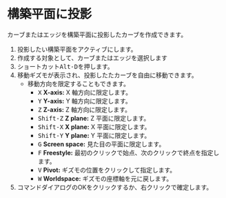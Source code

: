 
# 構築平面に投影

カーブまたはエッジを構築平面に投影したカーブを作成できます。

<Reference shortcut="Alt-D" command="" button="コマンドバー左" />

1. 投影したい構築平面をアクティブにします。
2. 作成する対象として、カーブまたはエッジを選択します
3. ショートカット<kbd>Alt-D</kbd>を押します。
4. 移動ギズモが表示され、投影したたカーブを自由に移動できます。
   - 移動方向を限定することもできます。
      - <kbd>X</kbd> **X-axis:** X 軸方向に限定します。
      - <kbd>Y</kbd> **Y-axis:** Y 軸方向に限定します。
      - <kbd>Z</kbd> **Z-axis:** Z 軸方向に限定します。
     - <kbd>Shift-Z</kbd> **Z plane:** Z 平面に限定します。
     - <kbd>Shift-X</kbd> **X plane:** X 平面に限定します。
     - <kbd>Shift-Y</kbd> **Y plane:** Y 平面に限定します。
     - <kbd>G</kbd> **Screen space:** 見た目の平面に限定します。
     - <kbd>F</kbd> **Freestyle:** 最初のクリックで始点、次のクリックで終点を指定します。
     - <kbd>V</kbd> **Pivot:** ギズモの位置をクリックして指定します。
     - <kbd>W</kbd> **Worldspace:** ギズモの座標軸を元に戻します。
5. コマンドダイアログのOKをクリックするか、右クリックで確定します。





